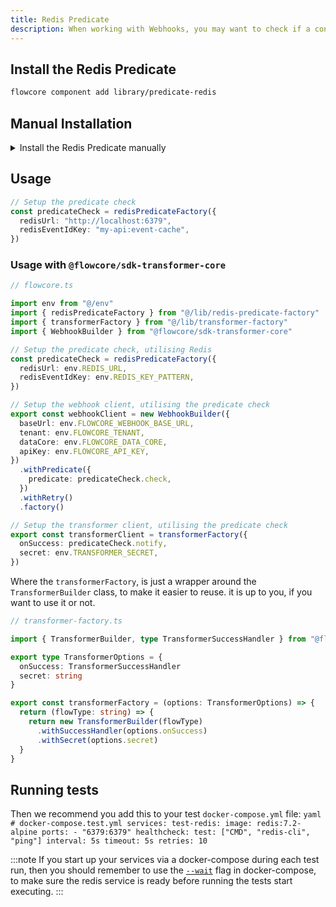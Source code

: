 ```yaml
---
title: Redis Predicate
description: When working with Webhooks, you may want to check if a condition is bet after the webhook is triggered. Allowing you to that the action was successful.
---
```


## Install the Redis Predicate
```bash
flowcore component add library/predicate-redis
```

## Manual Installation

<details>
  <summary>Install the Redis Predicate manually</summary>

    First install the following dependencies:

    ```bash
    bun add @flowcore/sdk-transformer-core ioredis
    ```

    Then add the following code to your lib folder:

    ```typescript
    import type { TransformerSuccessHandler, WebhookPredicate } from "@flowcore/sdk-transformer-core"
    import Redis from "ioredis"

    /**
    * Options for the Redis predicate.
    * @property redisUrl - The URL of the Redis server.
    * @property redisEventIdKey - The key pattern for the Redis key.
    * @example "redisEventIdKey: scenario-api:event-cache"
    */
    export type RedisPredicateOptions = {
      redisUrl: string
      redisEventIdKey: string
    }

    /**
    * Creates a webhook predicate checker that checks if a Redis key exists for a given event ID.
    *
    * @param options - The options for the Redis connection and the key pattern.
    * @returns A webhook predicate function that checks the existence of the Redis key and returns true if it exists.
    */
    export function createPredicateRedisChecker(redis: Redis, options: RedisPredicateOptions): WebhookPredicate {
      return async (eventId: string) => {
        const loaded = await redis?.get(`${options.redisEventIdKey}:${eventId}`)
        return !!loaded
      }
    }

    /**
    * Creates a webhook predicate notifier that sets a Redis key for a given event ID.
    * The key is set to expire in 60 seconds.
    *
    * @param options - The options for the Redis connection and the key pattern.
    * @returns A webhook predicate function that sets the Redis key and returns true.
    */
    export function createPredicateRedisNotifier(redis: Redis, options: RedisPredicateOptions): TransformerSuccessHandler {
      return async (payload: { eventId: string }) => {
        await redis.set(`${options.redisEventIdKey}:${payload.eventId}`, "1", "EX", "60")
        return true
      }
    }

    /**
    * Factory function for creating a Redis predicate checker and notifier.
    *
    * @param options - The options for the Redis connection and the key pattern.
    * @returns An object with a check function that checks the existence of the Redis key and a notify function that sets the Redis key.
    */
    export function predicateRedisFactory(options: RedisPredicateOptions) {
      const redis = new Redis(options.redisUrl)

      return {
        check: createPredicateRedisChecker(redis, options),
        notify: createPredicateRedisNotifier(redis, options),
      }
    }
    ```

    Add the following to your `docker-compose.yml` file:

    ```yaml
    # docker-compose.yml

    services:
      redis:
          image: redis:7.2-alpine
          ports:
          - "6379:6379"
          healthcheck:
          test: ["CMD", "redis-cli", "ping"]
          interval: 5s
          timeout: 5s
          retries: 10
    ```
</details>


## Usage
```typescript
// Setup the predicate check
const predicateCheck = redisPredicateFactory({
  redisUrl: "http://localhost:6379",
  redisEventIdKey: "my-api:event-cache",
})
```

### Usage with `@flowcore/sdk-transformer-core`
```typescript
// flowcore.ts

import env from "@/env"
import { redisPredicateFactory } from "@/lib/redis-predicate-factory"
import { transformerFactory } from "@/lib/transformer-factory"
import { WebhookBuilder } from "@flowcore/sdk-transformer-core"

// Setup the predicate check, utilising Redis
const predicateCheck = redisPredicateFactory({
  redisUrl: env.REDIS_URL,
  redisEventIdKey: env.REDIS_KEY_PATTERN,
})

// Setup the webhook client, utilising the predicate check
export const webhookClient = new WebhookBuilder({
  baseUrl: env.FLOWCORE_WEBHOOK_BASE_URL,
  tenant: env.FLOWCORE_TENANT,
  dataCore: env.FLOWCORE_DATA_CORE,
  apiKey: env.FLOWCORE_API_KEY,
})
  .withPredicate({
    predicate: predicateCheck.check,
  })
  .withRetry()
  .factory()

// Setup the transformer client, utilising the predicate check
export const transformerClient = transformerFactory({
  onSuccess: predicateCheck.notify,
  secret: env.TRANSFORMER_SECRET,
})
```

Where the `transformerFactory`, is just a wrapper around the `TransformerBuilder` class, to make it easier to reuse. it is up to you, if you want to use it or not.
```typescript
// transformer-factory.ts

import { TransformerBuilder, type TransformerSuccessHandler } from "@flowcore/sdk-transformer-core"

export type TransformerOptions = {
  onSuccess: TransformerSuccessHandler
  secret: string
}

export const transformerFactory = (options: TransformerOptions) => {
  return (flowType: string) => {
    return new TransformerBuilder(flowType)
      .withSuccessHandler(options.onSuccess)
      .withSecret(options.secret)
  }
}
```

## Running tests

Then we recommend you add this to your test `docker-compose.yml` file:
    ```yaml
    # docker-compose.test.yml
    services:
      test-redis:
        image: redis:7.2-alpine
        ports:
          - "6379:6379"
        healthcheck:
          test: ["CMD", "redis-cli", "ping"]
          interval: 5s
          timeout: 5s
          retries: 10
    ```

:::note
If you start up your services via a docker-compose during each test run, then you should remember to use the [`--wait`](https://github.com/docker/compose/pull/8777#issuecomment-1665847669) flag in docker-compose, to make sure the redis service is ready before running the tests start executing.
:::